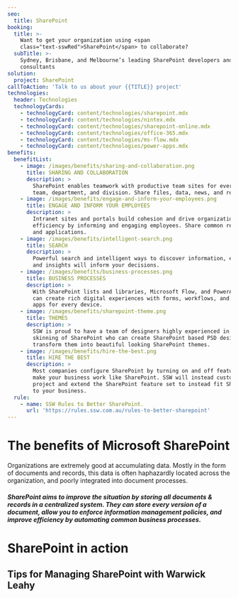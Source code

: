 ```yaml
---
seo:
  title: SharePoint
booking:
  title: >-
    Want to get your organization using <span
    class="text-sswRed">SharePoint</span> to collaborate?
  subTitle: >-
    Sydney, Brisbane, and Melbourne’s leading SharePoint developers and
    consultants
solution:
  project: SharePoint
callToAction: 'Talk to us about your {{TITLE}} project'
technologies:
  header: Technologies
  technologyCards:
    - technologyCard: content/technologies/sharepoint.mdx
    - technologyCard: content/technologies/nintex.mdx
    - technologyCard: content/technologies/sharepoint-online.mdx
    - technologyCard: content/technologies/office-365.mdx
    - technologyCard: content/technologies/ms-flow.mdx
    - technologyCard: content/technologies/power-apps.mdx
benefits:
  benefitList:
    - image: /images/benefits/sharing-and-collaboration.png
      title: SHARING AND COLLABORATION
      description: >
        SharePoint enables teamwork with productive team sites for every project
        team, department, and division. Share files, data, news, and resources.
    - image: /images/benefits/engage-and-inform-your-employees.png
      title: ENGAGE AND INFORM YOUR EMPLOYEES
      description: >
        Intranet sites and portals build cohesion and drive organizational
        efficiency by informing and engaging employees. Share common resources
        and applications.
    - image: /images/benefits/intelligent-search.png
      title: SEARCH
      description: >
        Powerful search and intelligent ways to discover information, expertise,
        and insights will inform your decisions.
    - image: /images/benefits/business-processes.png
      title: BUSINESS PROCESSES
      description: >
        With SharePoint lists and libraries, Microsoft Flow, and PowerApps, you
        can create rich digital experiences with forms, workflows, and custom
        apps for every device.
    - image: /images/benefits/sharepoint-theme.png
      title: THEMES
      description: >
        SSW is proud to have a team of designers highly experienced in the
        skinning of SharePoint who can create SharePoint based PSD designs and
        transform them into beautiful looking SharePoint themes.
    - image: /images/benefits/hire-the-best.png
      title: HIRE THE BEST
      description: >
        Most companies configure SharePoint by turning on and off features to
        make your business work like SharePoint. SSW will instead customize the
        project and extend the SharePoint feature set to instead fit SharePoint
        to your business.
  rule:
    - name: SSW Rules to Better SharePoint.
      url: 'https://rules.ssw.com.au/rules-to-better-sharepoint'
---
```


# The benefits of **Microsoft SharePoint**

<VideoEmbed url="https://youtu.be/57t_o0Bspdk" />

Organizations are extremely good at accumulating data. Mostly in the form of documents and records, this data is often haphazardly located across the organization, and poorly integrated into document processes.

##### SharePoint aims to improve the situation by storing all documents & records in a centralized system. They can store every version of a document, allow you to enforce information management policies, and improve efficiency by automating common business processes.

# **SharePoint** in action

## Tips for Managing SharePoint with Warwick Leahy

<VideoEmbed url="https://youtu.be/Wf9o6jGhXJI" />
